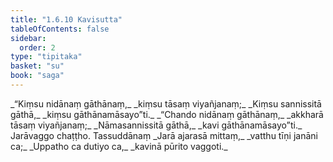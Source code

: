 ```yaml
---
title: "1.6.10 Kavisutta"
tableOfContents: false
sidebar:
  order: 2
type: "tipitaka"
basket: "su"
book: "saga"
---
```



<DynamicBreadcrumb />

<Division number="60" book="saga">

<Paragraph number="306" type="verses" book="saga">
_“Kiṃsu nidānaṃ gāthānaṃ,_  
_kiṃsu tāsaṃ viyañjanaṃ;_  
_Kiṃsu sannissitā gāthā,_  
_kiṃsu gāthānamāsayo”ti._  

</Paragraph>

<Paragraph number="307" type="verses" book="saga">
_“Chando nidānaṃ gāthānaṃ,_  
_akkharā tāsaṃ viyañjanaṃ;_  
_Nāmasannissitā gāthā,_  
_kavi gāthānamāsayo”ti._  


</Paragraph>
</Division>

<Paragraph number="308" type="center" book="saga">
Jarāvaggo chaṭṭho.



</Paragraph>

<Paragraph number="309" type="center" book="saga">
Tassuddānaṃ


</Paragraph>

<Paragraph number="310" type="verses" book="saga">
_Jarā ajarasā mittaṃ,_  
_vatthu tīṇi janāni ca;_  
_Uppatho ca dutiyo ca,_  
_kavinā pūrito vaggoti._
</Paragraph>